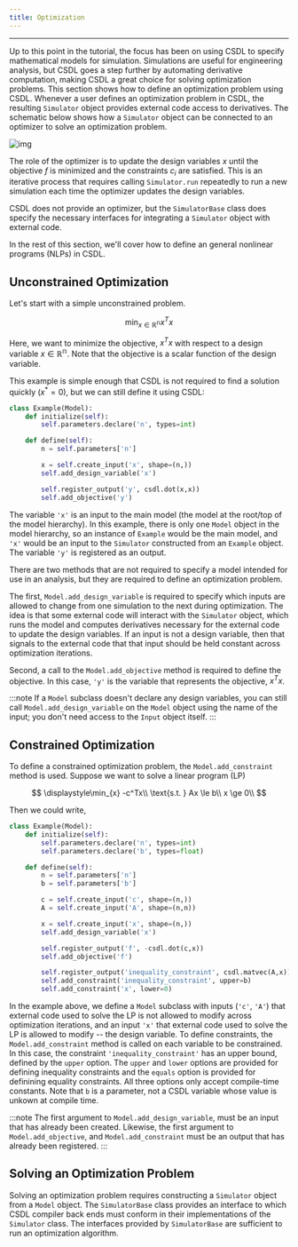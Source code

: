 ```yaml
---
title: Optimization
---
```


------------------------------------------------------------------------

Up to this point in the tutorial, the focus has been on using CSDL to
specify mathematical models for simulation.
Simulations are useful for engineering analysis, but CSDL goes a step
further by automating derivative computation, making CSDL a great choice
for solving optimization problems.
This section shows how to define an optimization problem using CSDL.
Whenever a user defines an optimization problem in CSDL, the resulting
`Simulator` object provides external code access to derivatives.
The schematic below shows how a `Simulator` object can be connected to
an optimizer to solve an optimization problem.

![img](/img/tutorial/opt.svg)

The role of the optimizer is to update the design variables $x$ until
the objective $f$ is minimized and the constraints $c_i$ are satisfied.
This is an iterative process that requires calling `Simulator.run`
repeatedly to run a new simulation each time the optimizer updates the
design variables.

CSDL does not provide an optimizer, but the `SimulatorBase` class does
specify the necessary interfaces for integrating a `Simulator` object
with external code.

In the rest of this section, we'll cover how to define an general
nonlinear programs (NLPs) in CSDL.

## Unconstrained Optimization

Let's start with a simple unconstrained problem.

$$
\displaystyle\min_{x\in\mathbb{R^n}} x^Tx
$$

Here, we want to minimize the objective, $x^Tx$ with respect to a design
variable $x\in\mathbb{R^n}$.
Note that the objective is a scalar function of the design variable.

This example is simple enough that CSDL is not required to find a
solution quickly ($x^*=0$), but we can still define it using CSDL:

```py
class Example(Model):
    def initialize(self):
        self.parameters.declare('n', types=int)

    def define(self):
        n = self.parameters['n']

        x = self.create_input('x', shape=(n,))
        self.add_design_variable('x')

        self.register_output('y', csdl.dot(x,x))
        self.add_objective('y')
```

The variable `'x'` is an input to the main model (the model at the
root/top of the model hierarchy).
In this example, there is only one `Model` object in the model
hierarchy, so an instance of `Example` would be the main model, and
`'x'` would be an input to the `Simulator` constructed from an `Example`
object.
The variable `'y'` is registered as an output.

There are two methods that are not required to specify a model intended
for use in an analysis, but they are required to define an optimization
problem.

The first, `Model.add_design_variable` is required to specify which
inputs are allowed to change from one simulation to the next during
optimization.
The idea is that some external code will interact with the `Simulator`
object, which runs the model and computes derivatives necessary for the
external code to update the design variables.
If an input is not a design variable, then that signals to the external
code that that input should be held constant across optimization
iterations.

Second, a call to the `Model.add_objective` method is required to define
the objective.
In this case, `'y'` is the variable that represents the objective,
$x^Tx$.

:::note
If a `Model` subclass doesn't declare any design variables, you can
still call `Model.add_design_variable` on the `Model` object using the
name of the input; you don't need access to the `Input` object itself.
:::

## Constrained Optimization

To define a constrained optimization problem, the `Model.add_constraint`
method is used.
Suppose we want to solve a linear program (LP)

$$
\displaystyle\min_{x} -c^Tx\\
\text{s.t.  }  Ax \le b\\
  x \ge 0\\
$$

Then we could write,

```py
class Example(Model):
    def initialize(self):
        self.parameters.declare('n', types=int)
        self.parameters.declare('b', types=float)

    def define(self):
        n = self.parameters['n']
        b = self.parameters['b']

        c = self.create_input('c', shape=(n,))
        A = self.create_input('A', shape=(n,n))

        x = self.create_input('x', shape=(n,))
        self.add_design_variable('x')

        self.register_output('f', -csdl.dot(c,x))
        self.add_objective('f')

        self.register_output('inequality_constraint', csdl.matvec(A,x))
        self.add_constraint('inequality_constraint', upper=b)
        self.add_constraint('x', lower=0)
```


In the example above, we define a `Model` subclass with inputs
(`'c'`, `'A'`) that external code used to solve the LP is not
allowed to modify across optimization iterations, and an input `'x'`
that external code used to solve the LP is allowed to modify -- the
design variable.
To define constraints, the `Model.add_constraint` method is called on
each variable to be constrained.
In this case, the constraint `'inequality_constraint'` has an upper
bound, defined by the `upper` option.
The `upper` and `lower` options are provided for defining inequality
constraints and the `equals` option is provided for definining equality
constraints.
All three options only accept compile-time constants.
Note that `b` is a parameter, not a CSDL variable whose value is unkown
at compile time.

:::note
The first argument to `Model.add_design_variable`, must be an input that
has already been created.
Likewise, the first argument to `Model.add_objective`, and
`Model.add_constraint` must be an output that has already been
registered.
:::

## Solving an Optimization Problem

Solving an optimization problem requires constructing a `Simulator`
object from a `Model` object.
The `SimulatorBase` class provides an interface to which CSDL compiler
back ends must conform in their implementations of the `Simulator`
class.
The interfaces provided by `SimulatorBase` are sufficient to run an
optimization algorithm.
